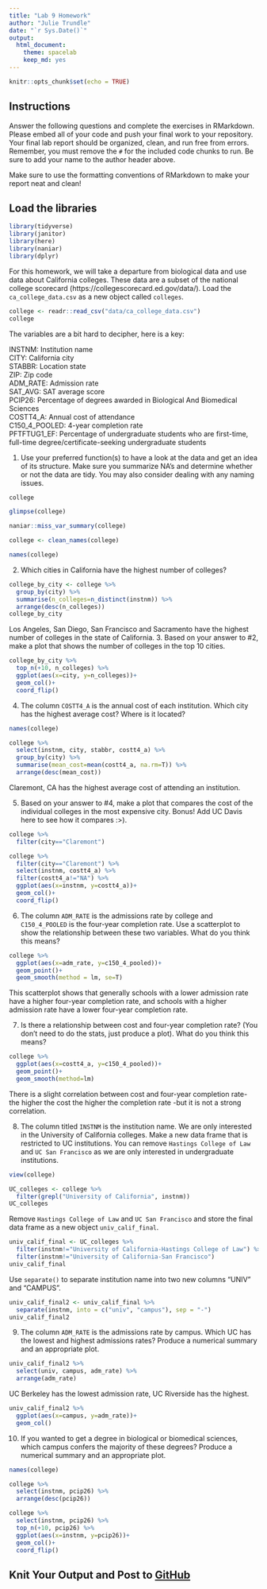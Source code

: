 ```yaml
---
title: "Lab 9 Homework"
author: "Julie Trundle"
date: "`r Sys.Date()`"
output:
  html_document: 
    theme: spacelab
    keep_md: yes
---
```


```r
knitr::opts_chunk$set(echo = TRUE)
```

## Instructions
Answer the following questions and complete the exercises in RMarkdown. Please embed all of your code and push your final work to your repository. Your final lab report should be organized, clean, and run free from errors. Remember, you must remove the `#` for the included code chunks to run. Be sure to add your name to the author header above.  

Make sure to use the formatting conventions of RMarkdown to make your report neat and clean!  

## Load the libraries
```r
library(tidyverse)
library(janitor)
library(here)
library(naniar)
library(dplyr)
``` 

For this homework, we will take a departure from biological data and use data about California colleges. These data are a subset of the national college scorecard (https://collegescorecard.ed.gov/data/). Load the `ca_college_data.csv` as a new object called `colleges`.
```r
college <- readr::read_csv("data/ca_college_data.csv") 
college
```


The variables are a bit hard to decipher, here is a key:  

INSTNM: Institution name  
CITY: California city  
STABBR: Location state  
ZIP: Zip code  
ADM_RATE: Admission rate  
SAT_AVG: SAT average score  
PCIP26: Percentage of degrees awarded in Biological And Biomedical Sciences  
COSTT4_A: Annual cost of attendance  
C150_4_POOLED: 4-year completion rate  
PFTFTUG1_EF: Percentage of undergraduate students who are first-time, full-time degree/certificate-seeking undergraduate students  

1. Use your preferred function(s) to have a look at the data and get an idea of its structure. Make sure you summarize NA's and determine whether or not the data are tidy. You may also consider dealing with any naming issues.

```r
college
```

```r
glimpse(college)
```

```r
naniar::miss_var_summary(college)
```

```r
college <- clean_names(college)
```

```r
names(college)
```

2. Which cities in California have the highest number of colleges?
```r
college_by_city <- college %>% 
  group_by(city) %>% 
  summarise(n_colleges=n_distinct(instnm)) %>% 
  arrange(desc(n_colleges))
college_by_city
```
Los Angeles, San Diego, San Francisco and Sacramento have the highest number of colleges in the state of California. 
3. Based on your answer to #2, make a plot that shows the number of colleges in the top 10 cities.
```r
college_by_city %>% 
  top_n(+10, n_colleges) %>% 
  ggplot(aes(x=city, y=n_colleges))+
  geom_col()+
  coord_flip()
```

4. The column `COSTT4_A` is the annual cost of each institution. Which city has the highest average cost? Where is it located?

```r
names(college)
```

```r
college %>% 
  select(instnm, city, stabbr, costt4_a) %>% 
  group_by(city) %>% 
  summarise(mean_cost=mean(costt4_a, na.rm=T)) %>% 
  arrange(desc(mean_cost))
```
Claremont, CA has the highest average cost of attending an institution. 

5. Based on your answer to #4, make a plot that compares the cost of the individual colleges in the most expensive city. Bonus! Add UC Davis here to see how it compares :>).

```r
college %>% 
  filter(city=="Claremont")
```

```r
college %>% 
  filter(city=="Claremont") %>% 
  select(instnm, costt4_a) %>% 
  filter(costt4_a!="NA") %>% 
  ggplot(aes(x=instnm, y=costt4_a))+
  geom_col()+
  coord_flip()
```

6. The column `ADM_RATE` is the admissions rate by college and `C150_4_POOLED` is the four-year completion rate. Use a scatterplot to show the relationship between these two variables. What do you think this means?
```r
college %>% 
  ggplot(aes(x=adm_rate, y=c150_4_pooled))+
  geom_point()+
  geom_smooth(method = lm, se=T)
```
This scatterplot shows that generally schools with a lower admission rate have a higher four-year completion rate, and schools with a higher admission rate have a lower four-year completion rate. 

7. Is there a relationship between cost and four-year completion rate? (You don't need to do the stats, just produce a plot). What do you think this means?
```r
college %>% 
  ggplot(aes(x=costt4_a, y=c150_4_pooled))+
  geom_point()+
  geom_smooth(method=lm)
```
There is a slight correlation between cost and four-year completion rate- the higher the cost the higher the completion rate -but it is not a strong correlation. 

8. The column titled `INSTNM` is the institution name. We are only interested in the University of California colleges. Make a new data frame that is restricted to UC institutions. You can remove `Hastings College of Law` and `UC San Francisco` as we are only interested in undergraduate institutions.

```r
view(college)
```

```r
UC_colleges <- college %>% 
  filter(grepl("University of California", instnm))
UC_colleges
```
Remove `Hastings College of Law` and `UC San Francisco` and store the final data frame as a new object `univ_calif_final`.
```r
univ_calif_final <- UC_colleges %>% 
  filter(instnm!="University of California-Hastings College of Law") %>% 
  filter(instnm!="University of California-San Francisco")
univ_calif_final
```

Use `separate()` to separate institution name into two new columns "UNIV" and "CAMPUS".
```r
univ_calif_final2 <- univ_calif_final %>% 
  separate(instnm, into = c("univ", "campus"), sep = "-")
univ_calif_final2
```

9. The column `ADM_RATE` is the admissions rate by campus. Which UC has the lowest and highest admissions rates? Produce a numerical summary and an appropriate plot.
```r
univ_calif_final2 %>% 
  select(univ, campus, adm_rate) %>% 
  arrange(adm_rate)
```

UC Berkeley has the lowest admission rate, UC Riverside has the highest. 

```r
univ_calif_final2 %>% 
  ggplot(aes(x=campus, y=adm_rate))+
  geom_col()
```

10. If you wanted to get a degree in biological or biomedical sciences, which campus confers the majority of these degrees? Produce a numerical summary and an appropriate plot.

```r
names(college)
```

```r
college %>% 
  select(instnm, pcip26) %>% 
  arrange(desc(pcip26))
```

```r
college %>% 
  select(instnm, pcip26) %>% 
  top_n(+10, pcip26) %>% 
  ggplot(aes(x=instnm, y=pcip26))+
  geom_col()+
  coord_flip()
```

## Knit Your Output and Post to [GitHub](https://github.com/FRS417-DataScienceBiologists)